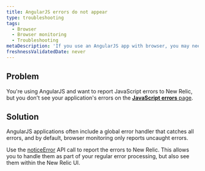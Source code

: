 ```yaml
---
title: AngularJS errors do not appear
type: troubleshooting
tags:
  - Browser
  - Browser monitoring
  - Troubleshooting
metaDescription: 'If you use an AngularJS app with browser, you may need to use NREUM.noticeError to report uncaught errors.'
freshnessValidatedDate: never
---
```


## Problem

You're using AngularJS and want to report JavaScript errors to New Relic, but you don't see your application's errors on the [**JavaScript errors** page](/docs/browser/new-relic-browser/browser-pro-features/js-errors-dashboard-examining-errors-over-time).

## Solution

AngularJS applications often include a global error handler that catches all errors, and by default, browser monitoring only reports uncaught errors.

Use the [noticeError](/docs/browser/new-relic-browser/browser-agent-spa-api/newrelicnoticeerror-browser-agent-api) API call to report the errors to New Relic. This allows you to handle them as part of your regular error processing, but also see them within the New Relic UI.
